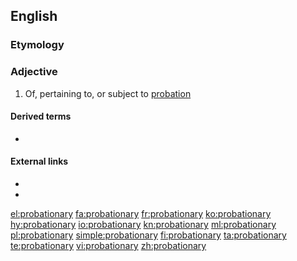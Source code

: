 ==English==

===Etymology===
{{suffix|probation|ary|lang=en}}

===Adjective===
{{en-adj}}

# Of, pertaining to, or subject to [[probation]]

====Derived terms====
* {{l|en|probationary period}}

====External links====
* {{R:Webster 1913}}
* {{R:Century 1911}}

[[el:probationary]]
[[fa:probationary]]
[[fr:probationary]]
[[ko:probationary]]
[[hy:probationary]]
[[io:probationary]]
[[kn:probationary]]
[[ml:probationary]]
[[pl:probationary]]
[[simple:probationary]]
[[fi:probationary]]
[[ta:probationary]]
[[te:probationary]]
[[vi:probationary]]
[[zh:probationary]]